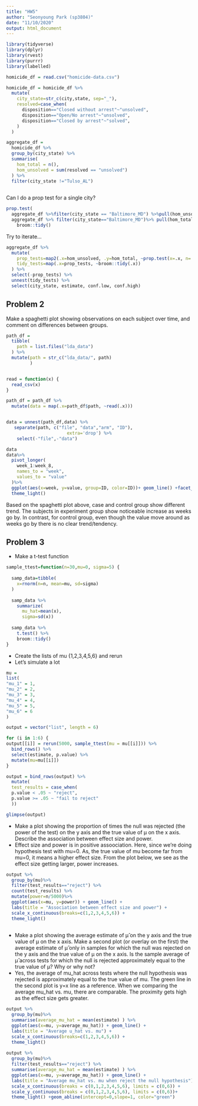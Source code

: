 ```yaml
---
title: "HW5"
author: "Seonyoung Park (sp3804)"
date: "11/10/2020"
output: html_document
---
```


```r
library(tidyverse)
library(dplyr)
library(rvest)
library(purrr)
library(labelled)
```

```r
homicide_df = read.csv("homicide-data.csv")

```

```r

homicide_df = homicide_df %>%
  mutate(
    city_state=str_c(city,state, sep="_"),
    resolved=case_when(
      disposition=="Closed without arrest"~"unsolved",
      disposition=="Open/No arrest"~"unsolved",
      disposition=="Closed by arrest"~"solved",
    )
  )

```



```r
aggregate_df = 
  homicide_df %>%
  group_by(city_state) %>%
  summarise(
    hom_total = n(),
    hom_unsolved = sum(resolved == "unsolved")
  ) %>%
  filter(city_state !="Tulso_AL")
  

```


Can I do a prop test for a single city?

```r
prop.test(
  aggregate_df %>%filter(city_state == "Baltimore_MD") %>%pull(hom_unsolved),
  aggregate_df %>% filter(city_state=="Baltimore_MD")%>% pull(hom_total)) %>%
    broom::tidy()


```

Try to iterate...

```r
aggregate_df %>%
  mutate(
    prop_tests=map2(.x=hom_unsolved, .y=hom_total, ~prop.test(x=.x, n=.y)),
    tidy_tests=map(.x=prop_tests, ~broom::tidy(.x))
  ) %>%
  select(-prop_tests) %>%
  unnest(tidy_tests) %>%
  select(city_state, estimate, conf.low, conf.high)

```

## Problem 2 
Make a spaghetti plot showing observations on each subject over time, and comment on differences between groups.

```r

path_df = 
  tibble(
    path = list.files("lda_data")
  ) %>%
  mutate(path = str_c("lda_data/", path)
         )


read = function(x) {
  read_csv(x)
}

path_df = path_df %>%
  mutate(data = map(.x=path_df$path, ~read(.x))) 


data = unnest(path_df,data) %>%
   separate(path, c("file", "data","arm", "ID"),
                       extra='drop') %>%
    select(-"file",-"data") 

data
data%>%
  pivot_longer(
    week_1:week_8,
    names_to = "week",
    values_to = "value"
  )%>%
  ggplot(aes(x=week, y=value, group=ID, color=ID))+ geom_line() +facet_wrap("arm") +
  theme_light()
```

Based on the spaghetti plot above, case and control group show different trend.
The subjects in experiment group show noticeable increase as weeks go by. In contrast, for control group, even though the value move around as weeks go by there is no clear trend/tendency. 

## Problem 3

* Make a t-test function 

```r
sample_ttest=function(n=30,mu=0, sigma=5) {
  
  samp_data=tibble(
    x=rnorm(n=n, mean=mu, sd=sigma)
  )
  
  samp_data %>%
    summarize(
      mu_hat=mean(x),
      sigma=sd(x))
  
  samp_data %>%
    t.test() %>%
    broom::tidy()
}


```

* Create the lists of mu {1,2,3,4,5,6} and rerun
* Let's simulate a lot
```r
mu =
list(
"mu_1" = 1,
"mu_2" = 2,
"mu_3" = 3,
"mu_4" = 4,
"mu_5" = 5,
"mu_6" = 6
)

output = vector("list", length = 6)

for (i in 1:6) {
output[[i]] = rerun(5000, sample_ttest(mu = mu[[i]])) %>% 
  bind_rows() %>% 
  select(estimate, p.value) %>%
  mutate(mu=mu[[i]])
} 

output = bind_rows(output) %>%
  mutate(
  test_results = case_when(
  p.value < .05 ~ "reject",
  p.value >= .05 ~ "fail to reject"
  ))

glimpse(output)
```

* Make a plot showing the proportion of times the null was rejected (the power of the test) on the y axis and the true value of μ on the x axis. Describe the association between effect size and power.
* Effect size and power is in positive assoociation. Here, since we're doing hypothesis test with mu=0. As, the true value of mu become far from mu=0, it means a higher effect size. From the plot below, we see as the effect size getting larger, power increases. 

```r
output %>%
  group_by(mu)%>%
  filter(test_results=="reject") %>%
  count(test_results) %>%
  mutate(power=n/5000)%>%
  ggplot(aes(x=mu, y=power)) + geom_line() +
  labs(title = "Association between effect size and power") +
  scale_x_continuous(breaks=c(1,2,3,4,5,6)) +
  theme_light()
  

```

* Make a plot showing the average estimate of μ̂  on the y axis and the true value of μ on the x axis. Make a second plot (or overlay on the first) the average estimate of μ̂  only in samples for which the null was rejected on the y axis and the true value of μ on the x axis. Is the sample average of μ̂  across tests for which the null is rejected approximately equal to the true value of μ? Why or why not?
* Yes, the average of mu_hat across tests where the null hypothesis was rejected is approximately equal to the true value of mu. The green line in the second plot is y=x line as a reference. When we comparing the average mu_hat vs. mu, there are comparable. The proximity gets high as the effect size gets greater. 

```r
output %>%
  group_by(mu)%>%
  summarise(average_mu_hat = mean(estimate) ) %>%
  ggplot(aes(x=mu, y=average_mu_hat)) + geom_line() +
  labs(title = "Average u_hat vs. mu") +
  scale_x_continuous(breaks=c(1,2,3,4,5,6)) +
  theme_light()
  
output %>%
  group_by(mu)%>%
  filter(test_results=="reject") %>%
  summarise(average_mu_hat = mean(estimate) ) %>%
  ggplot(aes(x=mu, y=average_mu_hat)) + geom_line() +
  labs(title = "Average mu_hat vs. mu when reject the null hypothesis") +
  scale_x_continuous(breaks = c(0,1,2,3,4,5,6), limits = c(0,6)) +
  scale_y_continuous(breaks = c(0,1,2,3,4,5,6), limits = c(0,6))+
  theme_light() +geom_abline(intercept=0,slope=1, color="green")

```
